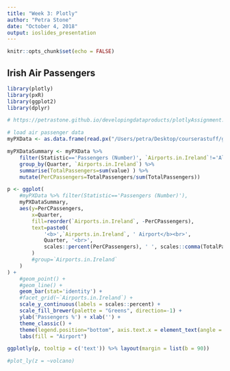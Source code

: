 ```yaml
---
title: "Week 3: Plotly"
author: "Petra Stone"
date: "October 4, 2018"
output: ioslides_presentation
---
```


```r
knitr::opts_chunk$set(echo = FALSE)
```

## Irish Air Passengers

```r

library(plotly)
library(pxR)
library(ggplot2)
library(dplyr)

# https://petrastone.github.io/developingdataproducts/plotlyAssignment.html#2

# load air passenger data
myPXData <- as.data.frame(read.px("/Users/petra/Desktop/courserastuff/gitstuff/developingdataproducts/TAQ01.px"))

myPXDataSummary <- myPXData %>% 
    filter(Statistic=='Passengers (Number)', `Airports.in.Ireland`!='All main airports') %>% 
    group_by(Quarter, `Airports.in.Ireland`) %>% 
    summarise(TotalPassengers=sum(value) ) %>% 
    mutate(PerCPassengers=TotalPassengers/sum(TotalPassengers))

p <- ggplot(
    #myPXData %>% filter(Statistic=='Passengers (Number)'),
    myPXDataSummary,
    aes(y=PerCPassengers,
        x=Quarter,
        fill=reorder(`Airports.in.Ireland`, -PerCPassengers),
        text=paste0(
            '<b>',`Airports.in.Ireland`, ' Airport</b><br>',
            Quarter, '<br>',
            scales::percent(PerCPassengers), ' ', scales::comma(TotalPassengers)
        )
        #group=`Airports.in.Ireland`
    )
) +
    #geom_point() +
    #geom_line() +
    geom_bar(stat='identity') +
    #facet_grid(~`Airports.in.Ireland`) +
    scale_y_continuous(labels = scales::percent) +
    scale_fill_brewer(palette = "Greens", direction=-1) +
    ylab('Passengers %') + xlab('') +
    theme_classic() +
    theme(legend.position="bottom", axis.text.x = element_text(angle = 50, hjust = 1) ) +
    labs(fill = "Airport")

ggplotly(p, tooltip = c('text')) %>% layout(margin = list(b = 90))

#plot_ly(z = ~volcano)

```
